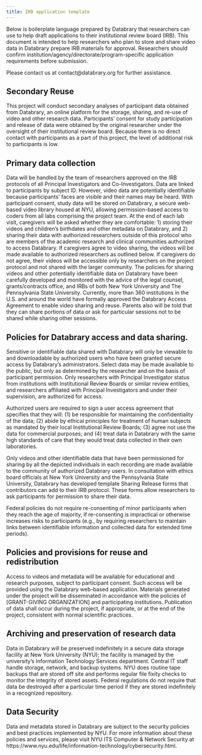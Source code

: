 ```yaml
---
title: IRB application template
---
```


::: {.callout-note}

Below is boilerplate language prepared by Databrary that researchers can use to help draft applications to their institutional review board (IRB).
This document is intended to help researchers who plan to store and share video data in Databrary prepare IRB materials for approval.
Researchers should confirm institution/agency/directorate/program-specific application requirements before submission.

Please contact us at contact@databrary.org for further assistance.

:::

## Secondary Reuse

This project will conduct secondary analyses of participant data obtained from Databrary, an online platform for the storage, sharing, and re-use of video and other research data. Participants' consent for study participation and release of data were obtained by the original researcher under the oversight of their institutional review board. Because there is no direct contact with participants as a part of this project, the level of additional risk to participants is low.

## Primary data collection

Data will be handled by the team of researchers approved on the IRB protocols of all Principal Investigators and Co-Investigators. Data are linked to participants by subject ID. However, video data are potentially identifiable because participants' faces are visible and their names may be heard. With participant consent, study data will be stored on Databrary, a secure web-based video library housed at NYU, allowing permission-based access to coders from all labs comprising the project team. At the end of each lab visit, caregivers will be asked whether they are comfortable: 1) storing their videos and children's birthdates and other metadata on Databrary, and 2) sharing their data with authorized researchers outside of this protocol who are members of the academic research and clinical communities authorized to access Databrary. If caregivers agree to video sharing, the videos will be made available to authorized researchers as outlined below. If caregivers do not agree, their videos will be accessible only by researchers on the project protocol and not shared with the larger community. The policies for sharing videos and other potentially identifiable data on Databrary have been carefully developed and monitored with the advice of the legal counsel, grants/contracts office, and IRBs of both New York University and The Pennsylvania State University. Currently, more than 360 institutions in the U.S. and around the world have formally approved the Databrary Access Agreement to enable video sharing and reuse. Parents also will be told that they can share portions of data or ask for particular sessions not to be shared while sharing other sessions.

## Policies for Databrary access and data sharing.

Sensitive or identifiable data shared with Databrary will only be viewable to and downloadable by authorized users who have been granted secure access by Databrary's administrators. Select data may be made available to the public, but only as determined by the researcher and on the basis of participant permission. Only researchers with Principal Investigator status from institutions with Institutional Review Boards or similar review entities, and researchers affiliated with Principal Investigators and under their supervision, are authorized for access.

Authorized users are required to sign a user access agreement that specifies that they will: (1) be responsible for maintaining the confidentiality of the data; (2) abide by ethical principles for treatment of human subjects as mandated by their local Institutional Review Boards; (3) agree not use the data for commercial purposes; and (4) treat data in Databrary with the same high standards of care that they would treat data collected in their own laboratories.

Only videos and other identifiable data that have been permissioned for sharing by all the depicted individuals in each recording are made available to the community of authorized Databrary users. In consultation with ethics board officials at New York University and the Pennsylvania State University, Databrary has developed template Sharing Release forms that contributors can add to their IRB protocol. These forms allow researchers to ask participants for permission to share their data.

Federal policies do not require re-consenting of minor participants when they reach the age of majority, if re-consenting is impractical or otherwise increases risks to participants (e.g., by requiring researchers to maintain links between identifiable information and collected data for extended time periods).

## Policies and provisions for reuse and redistribution

Access to videos and metadata will be available for educational and research purposes, subject to participant consent. 
Such access will be provided using the Databrary web-based application. 
Materials generated under the project will be disseminated in accordance with the policies of [GRANT-GIVING ORGANIZATION] and participating institutions. 
Publication of data shall occur during the project, if appropriate, or at the end of the project, consistent with normal scientific practices.

## Archiving and preservation of research data

Data in Databrary will be preserved indefinitely in a secure data storage facility at New York University (NYU); the facility is managed by the university's Information Technology Services department. 
Central IT staff handle storage, network, and backup systems. 
NYU does routine tape backups that are stored off site and performs regular file fixity checks to monitor the integrity of stored assets. 
Federal regulations do not require that data be destroyed after a particular time period if they are stored indefinitely in a recognized repository.

## Data Security

Data and metadata stored in Databrary are subject to the security policies and best practices implemented by NYU. 
For more information about these policies and services, please visit NYU ITS Computer & Network Security at https://www.nyu.edu/life/information-technology/cybersecurity.html.